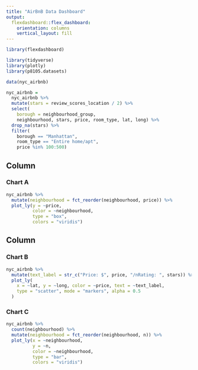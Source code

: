```yaml
---
title: "AirBnB Data Dashboard"
output: 
  flexdashboard::flex_dashboard:
    orientation: columns
    vertical_layout: fill
---
```


```r
library(flexdashboard)

library(tidyverse)
library(plotly)
library(p8105.datasets)

data(nyc_airbnb)

nyc_airbnb = 
  nyc_airbnb %>% 
  mutate(stars = review_scores_location / 2) %>% 
  select(
    borough = neighbourhood_group, 
    neighbourhood, stars, price, room_type, lat, long) %>% 
  drop_na(stars) %>% 
  filter(
    borough == "Manhattan",
    room_type == "Entire home/apt",
    price %in% 100:500)
```


Column {data-width=650}
-----------------------------------------------------------------------

### Chart A

```r
nyc_airbnb %>% 
  mutate(neighbourhood = fct_reorder(neighbourhood, price)) %>% 
  plot_ly(y = ~price, 
          color = ~neighbourhood, 
          type = "box", 
          colors = "viridis")
```

Column {data-width=350}
-----------------------------------------------------------------------

### Chart B

```r
nyc_airbnb %>% 
  mutate(text_label = str_c("Price: $", price, "/nRating: ", stars)) %>% 
  plot_ly(
    x = ~lat, y = ~long, color = ~price, text = ~text_label,
    type = "scatter", mode = "markers", alpha = 0.5
  )
```

### Chart C

```r
nyc_airbnb %>% 
  count(neighbourhood) %>% 
  mutate(neighbourhood = fct_reorder(neighbourhood, n)) %>%
  plot_ly(x = ~neighbourhood, 
          y = ~n, 
          color = ~neighbourhood, 
          type = "bar", 
          colors = "viridis")
```

